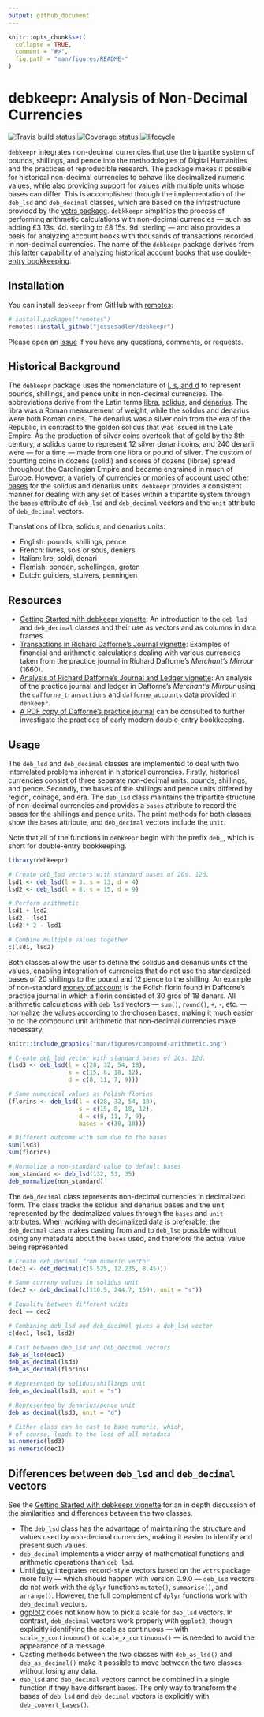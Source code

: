 ```yaml
---
output: github_document
---
```


```r
knitr::opts_chunk$set(
  collapse = TRUE,
  comment = "#>",
  fig.path = "man/figures/README-"
)
```

# debkeepr: Analysis of Non-Decimal Currencies

[![Travis build status](https://travis-ci.org/jessesadler/debkeepr.svg?branch=master)](https://travis-ci.org/jessesadler/debkeepr)
[![Coverage status](https://codecov.io/gh/jessesadler/debkeepr/branch/master/graph/badge.svg)](https://codecov.io/github/jessesadler/debkeepr?branch=master)
[![lifecycle](https://img.shields.io/badge/lifecycle-experimental-orange.svg)](https://www.tidyverse.org/lifecycle/#experimental)

`debkeepr` integrates non-decimal currencies that use the tripartite system of pounds, shillings, and pence into the methodologies of Digital Humanities and the practices of reproducible research. The package makes it possible for historical non-decimal currencies to behave like decimalized numeric values, while also providing support for values with multiple units whose bases can differ. This is accomplished through the implementation of the `deb_lsd` and `deb_decimal` classes, which are based on the infrastructure provided by the [vctrs package](https://vctrs.r-lib.org/). `debkkeepr` simplifies the process of performing arithmetic calculations with non-decimal currencies — such as adding £3 13s. 4d. sterling to £8 15s. 9d. sterling — and also provides a basis for analyzing account books with thousands of transactions recorded in non-decimal currencies. The name of the `debkeepr` package derives from this latter capability of analyzing historical account books that use [double-entry bookkeeping](https://en.wikipedia.org/wiki/Double-entry_bookkeeping_system).

## Installation
You can install `debkeepr` from GitHub with [remotes](https://remotes.r-lib.org):

```r
# install.packages("remotes")
remotes::install_github("jessesadler/debkeepr")
```

Please open an [issue](https://github.com/jessesadler/debkeepr/issues) if you have any questions, comments, or requests.

## Historical Background
The `debkeepr` package uses the nomenclature of [l, s, and d](https://en.wikipedia.org/wiki/%C2%A3sd) to represent pounds, shillings, and pence units in non-decimal currencies. The abbreviations derive from the Latin terms [libra](https://en.wikipedia.org/wiki/French_livre), [solidus](https://en.wikipedia.org/wiki/Solidus_(coin)), and [denarius](https://en.wikipedia.org/wiki/Denarius). The libra was a Roman measurement of weight, while the solidus and denarius were both Roman coins. The denarius was a silver coin from the era of the Republic, in contrast to the golden solidus that was issued in the Late Empire. As the production of silver coins overtook that of gold by the 8th century, a solidus came to represent 12 silver denarii coins, and 240 denarii were — for a time — made from one libra or pound of silver. The custom of counting coins in dozens (solidi) and scores of dozens (librae) spread throughout the Carolingian Empire and became engrained in much of Europe. However, a variety of currencies or monies of account used [other bases](https://en.wikipedia.org/wiki/Non-decimal_currency) for the solidus and denarius units. `debkeepr` provides a consistent manner for dealing with any set of bases within a tripartite system through the `bases` attribute of `deb_lsd` and `deb_decimal` vectors and the `unit` attribute of `deb_decimal` vectors.

Translations of libra, solidus, and denarius units:

- English: pounds, shillings, pence
- French: livres, sols or sous, deniers
- Italian: lire, soldi, denari
- Flemish: ponden, schellingen, groten
- Dutch: guilders, stuivers, penningen

## Resources
- [Getting Started with debkeepr vignette](https://jessesadler.github.io/debkeepr/articles/debkeepr.html): An introduction to the `deb_lsd` and `deb_decimal` classes and their use as vectors and as columns in data frames.
- [Transactions in Richard Dafforne’s Journal vignette](https://jessesadler.github.io/debkeepr/articles/transactions.html): Examples of financial and arithmetic calculations dealing with various currencies taken from the practice journal in Richard Dafforne’s *Merchant’s Mirrour* (1660).
- [Analysis of Richard Dafforne’s Journal and Ledger vignette](https://jessesadler.github.io/debkeepr/articles/ledger.html): An analysis of the practice journal and ledger in Dafforne’s *Merchant’s Mirrour* using the `dafforne_transactions` and `dafforne_accounts` data provided in `debkeepr`.
- [A PDF copy of Dafforne’s practice journal](https://github.com/jessesadler/debkeepr/blob/master/data-raw/dafforne-journal.pdf) can be consulted to further investigate the practices of early modern double-entry bookkeeping.

## Usage
The `deb_lsd` and `deb_decimal` classes are implemented to deal with two interrelated problems inherent in historical currencies. Firstly, historical currencies consist of three separate non-decimal units: pounds, shillings, and pence. Secondly, the bases of the shillings and pence units differed by region, coinage, and era. The `deb_lsd` class maintains the tripartite structure of non-decimal currencies and provides a `bases` attribute to record the bases for the shillings and pence units. The print methods for both classes show the `bases` attribute, and `deb_decimal` vectors include the `unit`.

Note that all of the functions in `debkeepr` begin with the prefix `deb_`, which is short for double-entry bookkeeping.

```r
library(debkeepr)

# Create deb_lsd vectors with standard bases of 20s. 12d.
lsd1 <- deb_lsd(l = 3, s = 13, d = 4)
lsd2 <- deb_lsd(l = 8, s = 15, d = 9)

# Perform arithmetic
lsd1 + lsd2
lsd2 - lsd1
lsd2 * 2 - lsd1

# Combine multiple values together
c(lsd1, lsd2)
```

Both classes allow the user to define the solidus and denarius units of the values, enabling integration of currencies that do not use the standardized bases of 20 shillings to the pound and 12 pence to the shilling. An example of non-standard [money of account](https://en.wikipedia.org/wiki/Unit_of_account) is the Polish florin found in Dafforne's practice journal in which a florin consisted of 30 gros of 18 denars. All arithmetic calculations with `deb_lsd` vectors — `sum()`, `round()`, `+`, `-`, etc. — [normalize](https://en.wikipedia.org/wiki/Arithmetic#Compound_unit_arithmetic) the values according to the chosen bases, making it much easier to do the compound unit arithmetic that non-decimal currencies make necessary.

```r
knitr::include_graphics("man/figures/compound-arithmetic.png")
```

```r
# Create deb_lsd vector with standard bases of 20s. 12d.
(lsd3 <- deb_lsd(l = c(28, 32, 54, 18),
                 s = c(15, 8, 18, 12),
                 d = c(8, 11, 7, 9)))

# Same numerical values as Polish florins
(florins <- deb_lsd(l = c(28, 32, 54, 18),
                    s = c(15, 8, 18, 12),
                    d = c(8, 11, 7, 9),
                    bases = c(30, 18)))

# Different outcome with sum due to the bases
sum(lsd3)
sum(florins)

# Normalize a non-standard value to default bases
non_standard <- deb_lsd(132, 53, 35)
deb_normalize(non_standard)
```

The `deb_decimal` class represents non-decimal currencies in decimalized form. The class tracks the solidus and denarius bases and the unit represented by the decimalized values through the `bases` and `unit` attributes. When working with decimalized data is preferable, the `deb_decimal` class makes casting from and to `deb_lsd` possible without losing any metadata about the `bases` used, and therefore the actual value being represented.

```r
# Create deb_decimal from numeric vector
(dec1 <- deb_decimal(c(5.525, 12.235, 8.45)))

# Same curreny values in solidus unit
(dec2 <- deb_decimal(c(110.5, 244.7, 169), unit = "s"))

# Equality between different units
dec1 == dec2

# Combining deb_lsd and deb_decimal gives a deb_lsd vector
c(dec1, lsd1, lsd2)

# Cast between deb_lsd and deb_decimal vectors
deb_as_lsd(dec1)
deb_as_decimal(lsd3)
deb_as_decimal(florins)

# Represented by solidus/shillings unit
deb_as_decimal(lsd3, unit = "s")

# Represented by denarius/pence unit
deb_as_decimal(lsd3, unit = "d")

# Either class can be cast to base numeric, which,
# of course, leads to the loss of all metadata
as.numeric(lsd3)
as.numeric(dec1)
```

## Differences between `deb_lsd` and `deb_decimal` vectors

See the [Getting Started with debkeepr vignette](https://jessesadler.github.io/debkeepr/articles/debkeepr.html) for an in depth discussion of the similarities and differences between the two classes.

- The `deb_lsd` class has the advantage of maintaining the structure and values used by non-decimal currencies, making it easier to identify and present such values.
- `deb_decimal` implements a wider array of mathematical functions and arithmetic operations than `deb_lsd`.
- Until [dplyr](https://dplyr.tidyverse.org) integrates record-style vectors based on the `vctrs` package more fully — which should happen with version 0.9.0 — `deb_lsd` vectors do not work with the `dplyr` functions `mutate()`, `summarise()`, and `arrange()`. However, the full complement of `dplyr` functions work with `deb_decimal` vectors.
- [ggplot2](https://ggplot2.tidyverse.org) does not know how to pick a scale for `deb_lsd` vectors. In contrast, `deb_decimal` vectors work properly with `ggplot2`, though explicitly identifying the scale as continuous — with `scale_y_continuous()` or `scale_x_continuous()` — is needed to avoid the appearance of a message.
- Casting methods between the two classes with `deb_as_lsd()` and `deb_as_decimal()` make it possible to move between the two classes without losing any data.
- `deb_lsd` and `deb_decimal` vectors cannot be combined in a single function if they have different `bases`. The only way to transform the bases of `deb_lsd` and `deb_decimal` vectors is explicitly with `deb_convert_bases()`.
